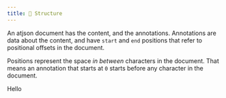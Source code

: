 ```yaml
---
title: 🧩 Structure
---
```


An atjson document has the content, and the annotations. Annotations are
data about the content, and have `start` and `end` positions that refer
to positional offsets in the document.

Positions represent the space *in between* characters in the document. That
means an annotation that starts at `0` starts before any character in the document.


<CharacterOffsetViewer>Hello</CharacterOffsetViewer>

